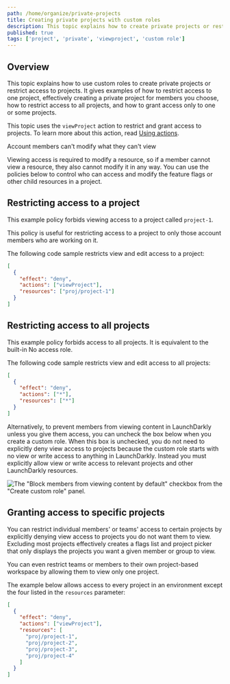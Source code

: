 ```yaml
---
path: /home/organize/private-projects
title: Creating private projects with custom roles
description: This topic explains how to create private projects or restrict access to projects. It uses the viewProject action to restrict and grant access to projects.
published: true
tags: ['project', 'private', 'viewproject', 'custom role']
---
```


## Overview

This topic explains how to use custom roles to create private projects or restrict access to projects. It gives examples of how to restrict access to one project, effectively creating a private project for members you choose, how to restrict access to all projects, and how to grant access only to one or some projects.

This topic uses the `viewProject` action to restrict and grant access to projects. To learn more about this action, read [Using actions](/home/members/role-actions).


<Callout intent="info">
<CalloutTitle>Account members can't modify what they can't view</CalloutTitle>
<CalloutDescription>

Viewing access is required to modify a resource, so if a member cannot view a resource, they also cannot modify it in any way. You can use the policies below to control who can access and modify the feature flags or other child resources in a project.

</CalloutDescription>
</Callout>

## Restricting access to a project

This example policy forbids viewing access to a project called `project-1`.

This policy is useful for restricting access to a project to only those account members who are working on it.

The following code sample restricts view and edit access to a project:


<CodeSample>
<CSTab label="Restrict access to a project">

```json
[
  {
    "effect": "deny",
    "actions": ["viewProject"],
    "resources": ["proj/project-1"]
  }
]
```

</CSTab>
</CodeSample>

## Restricting access to all projects

This example policy forbids access to all projects. It is equivalent to the built-in No access role.

The following code sample restricts view and edit access to all projects:

<CodeSample>
<CSTab label="Restrict access to all projects">

```json
[
  {
    "effect": "deny",
    "actions": ["*"],
    "resources": ["*"]
  }
]
```

</CSTab>
</CodeSample>

Alternatively, to prevent members from viewing content in LaunchDarkly unless you give them access, you can uncheck the box below when you create a custom role. When this box is unchecked, you do not need to explicitly deny view access to projects because the custom role starts with no view or write access to anything in LaunchDarkly. Instead you must explicitly allow view or write access to relevant projects and other LaunchDarkly resources.

![The "Block members from viewing content by default" checkbox from the "Create custom role" panel.](custom-role-create-block-content-view-checkbox.png)

## Granting access to specific projects

You can restrict individual members' or teams' access to certain projects by explicitly denying view access to projects you do not want them to view. Excluding most projects effectively creates a flags list and project picker that only displays the projects you want a given member or group to view.

You can even restrict teams or members to their own project-based workspace by allowing them to view only one project.

The example below allows access to every project in an environment except the four listed in the `resources` parameter:


<CodeSample>
<CSTab label="Restrict access to some projects">

```json
[
  {
    "effect": "deny",
    "actions": ["viewProject"],
    "resources": [
      "proj/project-1",
      "proj/project-2",
      "proj/project-3",
      "proj/project-4"
    ]
  }
]
```

</CSTab>
</CodeSample>
